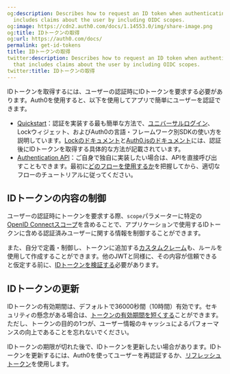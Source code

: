 ```yaml
---
og:description: Describes how to request an ID token when authenticating users that
  includes claims about the user by including OIDC scopes.
og:image: https://cdn2.auth0.com/docs/1.14553.0/img/share-image.png
og:title: IDトークンの取得
og:url: https://auth0.com/docs/
permalink: get-id-tokens
title: IDトークンの取得
twitter:description: Describes how to request an ID token when authenticating users
  that includes claims about the user by including OIDC scopes.
twitter:title: IDトークンの取得
---
```


IDトークンを取得するには、ユーザーの認証時にIDトークンを要求する必要があります。Auth0を使用すると、以下を使用してアプリで簡単にユーザーを認証できます。

* [Quickstart](/quickstarts)：認証を実装する最も簡単な方法で、[ユニバーサルログイン](/login/universal-login)、Lockウィジェット、およびAuth0の言語・フレームワーク別SDKの使い方を説明しています。[Lockのドキュメント](/libraries/lock)と[Auth0.jsのドキュメント](/libraries/auth0js)には、認証後にIDトークンを取得する具体的な方法が記載されています。
* [Authentication API](/api/authentication)：ご自身で独自に実装したい場合は、APIを直接呼び出すこともできます。最初に[どのフローを使用するか](/login/flows/which-oauth-2-0-flow-should-i-use)を把握してから、適切なフローのチュートリアルに従ってください。

## IDトークンの内容の制御

ユーザーの認証時にトークンを要求する際、`scope`パラメーターに特定の[OpenID Connectスコープ](/apis/scopes/openid-connect-scopes)を含めることで、アプリケーションで使用するIDトークンに含める認証済みユーザーに関する情報を制御することができます。

また、自分で定義・制御し、トークンに追加する[カスタムクレーム](/security/tokens/json-web-tokens/json-web-token-claims)も、ルールを使用して作成することができます。他のJWTと同様に、その内容が信頼できると仮定する前に、[IDトークンを検証する](/security/tokens/id-tokens/validate-id-tokens)必要があります。

## IDトークンの更新

IDトークンの有効期間は、デフォルトで36000秒間（10時間）有効です。セキュリティの懸念がある場合は、[トークンの有効期間を短くする](/security/tokens/id-tokens/update-id-token-lifetime)ことができます。ただし、トークンの目的の1つが、ユーザー情報のキャッシュによるパフォーマンスの向上であることを忘れないでください。

IDトークンの期限が切れた後で、IDトークンを更新したい場合があります。IDトークンを更新するには、Auth0を使ってユーザーを再認証するか、[リフレッシュトークン](/security/tokens/refresh-tokens)を使用します。
